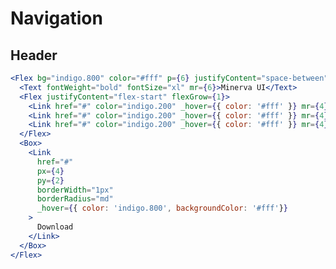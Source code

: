<Meta title="Examples|Navigation" />

# Navigation

## Header

```jsx
<Flex bg="indigo.800" color="#fff" p={6} justifyContent="space-between" alignItems="center">
  <Text fontWeight="bold" fontSize="xl" mr={6}>Minerva UI</Text>
  <Flex justifyContent="flex-start" flexGrow={1}>
    <Link href="#" color="indigo.200" _hover={{ color: '#fff' }} mr={4}>Docs</Link>
    <Link href="#" color="indigo.200" _hover={{ color: '#fff' }} mr={4}>Examples</Link>
    <Link href="#" color="indigo.200" _hover={{ color: '#fff' }} mr={4}>Blog</Link>
  </Flex>
  <Box>
    <Link
      href="#"
      px={4}
      py={2}
      borderWidth="1px"
      borderRadius="md"
      _hover={{ color: 'indigo.800', backgroundColor: '#fff'}}
    >
      Download
    </Link>
  </Box>
</Flex>
```